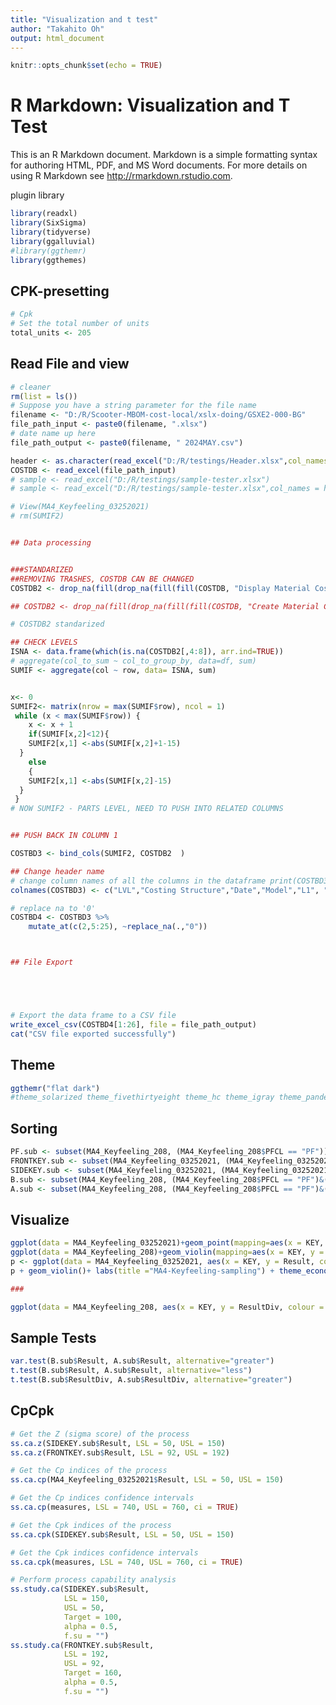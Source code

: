 ---
title: "Visualization and t test"
author: "Takahito Oh"
output: html_document
---

```{r setup, include=FALSE}
knitr::opts_chunk$set(echo = TRUE)
```

# R Markdown: Visualization and T Test

This is an R Markdown document. Markdown is a simple formatting syntax for authoring HTML, PDF, and MS Word documents. For more details on using R Markdown see <http://rmarkdown.rstudio.com>.

plugin library

```{r}
library(readxl)
library(SixSigma)
library(tidyverse)
library(ggalluvial)
#library(ggthemr)
library(ggthemes)
```

## CPK-presetting

```{r}
# Cpk
# Set the total number of units 
total_units <- 205
```

## Read File and view

```{r}
# cleaner
rm(list = ls())
# Suppose you have a string parameter for the file name
filename <- "D:/R/Scooter-MBOM-cost-local/xslx-doing/GSXE2-000-BG"
file_path_input <- paste0(filename, ".xlsx")
# date name up here
file_path_output <- paste0(filename, " 2024MAY.csv")

header <- as.character(read_excel("D:/R/testings/Header.xlsx",col_names = FALSE))
COSTDB <- read_excel(file_path_input)
# sample <- read_excel("D:/R/testings/sample-tester.xlsx")
# sample <- read_excel("D:/R/testings/sample-tester.xlsx",col_names = header)

# View(MA4_Keyfeeling_03252021)
# rm(SUMIF2)


## Data processing


###STANDARIZED
##REMOVING TRASHES, COSTDB CAN BE CHANGED
COSTDB2 <- drop_na(fill(drop_na(fill(fill(COSTDB, "Display Material Cost Estimate with Quantity Structure"), "...3"), "...3"), "...4"), "...14")

## COSTDB2 <- drop_na(fill(drop_na(fill(fill(COSTDB, "Create Material Cost Estimate with Quantity Structure"), "...3"), "...3"), "...4"), "...14")

# COSTDB2 standarized

## CHECK LEVELS
ISNA <- data.frame(which(is.na(COSTDB2[,4:8]), arr.ind=TRUE))
# aggregate(col_to_sum ~ col_to_group_by, data=df, sum)
SUMIF <- aggregate(col ~ row, data= ISNA, sum)


x<- 0
SUMIF2<- matrix(nrow = max(SUMIF$row), ncol = 1)
 while (x < max(SUMIF$row)) { 
    x <- x + 1 
    if(SUMIF[x,2]<12){
    SUMIF2[x,1] <-abs(SUMIF[x,2]+1-15)
  }
    else
    {
    SUMIF2[x,1] <-abs(SUMIF[x,2]-15)
  }
 } 
# NOW SUMIF2 - PARTS LEVEL, NEED TO PUSH INTO RELATED COLUMNS


## PUSH BACK IN COLUMN 1

COSTBD3 <- bind_cols(SUMIF2, COSTDB2  )

## Change header name
# change column names of all the columns in the dataframe print(COSTBD3)
colnames(COSTBD3) <- c("LVL","Costing Structure","Date","Model","L1", "L2","L3","L4","L5","Material","Material description" ,"Total value","Variable value","Fixed value","Price","Currency","Quantity","Costing Lot Size","Price unit","Unit of Measure","Price Strategy (Text)","Resource","Vendor","Vendor (Text)","Item Cat.","Item Category (Text)","reserved")

# replace na to '0'
COSTBD4 <- COSTBD3 %>% 
    mutate_at(c(2,5:25), ~replace_na(.,"0"))



## File Export





# Export the data frame to a CSV file
write_excel_csv(COSTBD4[1:26], file = file_path_output)
cat("CSV file exported successfully")

```


## Theme

```{r}
ggthemr("flat dark")
#theme_solarized theme_fivethirtyeight theme_hc theme_igray theme_pander theme_wsj
```

## Sorting

```{r}


PF.sub <- subset(MA4_Keyfeeling_208, (MA4_Keyfeeling_208$PFCL == "PF"))
FRONTKEY.sub <- subset(MA4_Keyfeeling_03252021, (MA4_Keyfeeling_03252021$PFCL == "PF")& (MA4_Keyfeeling_03252021$KEY =="FL" | MA4_Keyfeeling_03252021$KEY =="FC" | MA4_Keyfeeling_03252021$KEY =="FR" ))
SIDEKEY.sub <- subset(MA4_Keyfeeling_03252021, (MA4_Keyfeeling_03252021$PFCL == "PF")& (MA4_Keyfeeling_03252021$KEY =="VOLP" | MA4_Keyfeeling_03252021$KEY =="VOLM" | MA4_Keyfeeling_03252021$KEY =="POW"| MA4_Keyfeeling_03252021$KEY =="SCANL"| MA4_Keyfeeling_03252021$KEY =="SCANR" ))
B.sub <- subset(MA4_Keyfeeling_208, (MA4_Keyfeeling_208$PFCL == "PF")&(MA4_Keyfeeling_208$RUBBER == "SILICONE" ))
A.sub <- subset(MA4_Keyfeeling_208, (MA4_Keyfeeling_208$PFCL == "PF")&(MA4_Keyfeeling_208$RUBBER == "EPDM" ))

```

## Visualize

```{r, echo=FALSE}
ggplot(data = MA4_Keyfeeling_03252021)+geom_point(mapping=aes(x = KEY, y = Result, colour = PFCL))
ggplot(data = MA4_Keyfeeling_208)+geom_violin(mapping=aes(x = KEY, y = Result, colour = PFCL))
p <- ggplot(data = MA4_Keyfeeling_03252021, aes(x = KEY, y = Result, colour = PFCL)) 
p + geom_violin()+ labs(title ="MA4-Keyfeeling-sampling") + theme_economist() 

###

ggplot(data = MA4_Keyfeeling_208, aes(x = KEY, y = ResultDiv, colour = RUBBER)) +geom_boxplot() + theme_bw() + labs(title = "MA4 #168 Keyfeeling Before/After change rubber to EPDM",caption = "ResultDiv = (PF-CL)/PF") 
```

## Sample Tests

```{r}
var.test(B.sub$Result, A.sub$Result, alternative="greater")
t.test(B.sub$Result, A.sub$Result, alternative="less")
t.test(B.sub$ResultDiv, A.sub$ResultDiv, alternative="greater")
```

## CpCpk

```{r}
# Get the Z (sigma score) of the process
ss.ca.z(SIDEKEY.sub$Result, LSL = 50, USL = 150)
ss.ca.z(FRONTKEY.sub$Result, LSL = 92, USL = 192)

# Get the Cp indices of the process
ss.ca.cp(MA4_Keyfeeling_03252021$Result, LSL = 50, USL = 150)

# Get the Cp indices confidence intervals
ss.ca.cp(measures, LSL = 740, USL = 760, ci = TRUE)

# Get the Cpk indices of the process
ss.ca.cpk(SIDEKEY.sub$Result, LSL = 50, USL = 150)

# Get the Cpk indices confidence intervals
ss.ca.cpk(measures, LSL = 740, USL = 760, ci = TRUE)

# Perform process capability analysis
ss.study.ca(SIDEKEY.sub$Result,
            LSL = 150, 
            USL = 50, 
            Target = 100, 
            alpha = 0.5, 
            f.su = "")
ss.study.ca(FRONTKEY.sub$Result,
            LSL = 192, 
            USL = 92, 
            Target = 160, 
            alpha = 0.5, 
            f.su = "")
```
